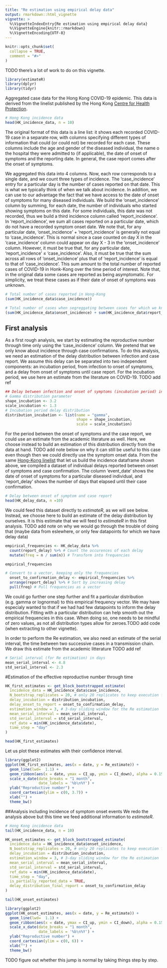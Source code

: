 ```yaml
---
title: "Re estimation using empirical delay data"
output: rmarkdown::html_vignette
vignette: >
  %\VignetteIndexEntry{Re estimation using empirical delay data}
  %\VignetteEngine{knitr::rmarkdown}
  %\VignetteEncoding{UTF-8}
---
```


```r
knitr::opts_chunk$set(
  collapse = TRUE,
  comment = "#>"
)
```

TODO there's a lot of work to do on this vignette.

```r
library(estimateR)
library(dplyr)
library(tidyr)
```

Aggregated case data for the Hong Kong COVID-19 epidemic.
This data is derived from the linelist published by the Hong Kong [Centre for Health Protection](https://www.chp.gov.hk).
```r
# Hong Kong incidence data
head(HK_incidence_data, n = 10)
```
The original format of this data is a line list: it shows each recorded COVID-19 case in a separate row, with columns specifying different types of information that could (or could not) be recorded for each case. These columns include the age and gender of the diseased individual, the name o the hospital they were admitted to (if applicable), the date of onset of symptoms and the reporting date. In general, the case report comes after the onset of symptoms.

We aggregated this data into 4 columns. Now, each row corresponds to a single date, and we count three types of incidence. The 'case_incidence' entry for a particular day is the number of cases reported on that date. This is what we typically think of when we talk about incidence.
In addition, we can use to our advantage the fact that we have access to the date of onset of symptoms for many diseased individuals.
We build the 'onset_incidence' column by summing, for each date, the number of individuals who started showing symptoms on this date.
For some individuals, this date was not recorded, thus we build a third incidence column called 'report_incidence'. In 'report_incidence', we sum
all cases reported on a particular date, which do not have a recorded symptom onset date.
We note that, for any particular date, 'onset_incidence' + 'report_incidence' is generally not equal to 'case_incidence'. This is normal since 
a case counted on day X in the 'case_incidence' column could appear on day X - 3 in the 'onset_incidence' column.
However, it must be true that, for any particular date, 'report_incidence' ≤ 'case_incidence'.
Also, it must be true that the sum across all rows of 'onset_incidence' plus that of 'report_incidence' is equal to that of 'case_incidence'. This sum amount to the total number of reported cases of COVID-19 in Honk-Kong over the time period of interest.
Note that, in the original data some cases are reported as being asymptomatic. For simplicity, we treat these cases as if their date of onset of symptoms was unknown.

```r
# Total number of cases reported in Hong-Kong
(sum(HK_incidence_data$case_incidence))

# Total number of cases when segreggating between cases for which we know the date of onset of symptoms and those for which we do not
(sum(HK_incidence_data$onset_incidence) + sum(HK_incidence_data$report_incidence))
```

## First analysis
As a first rough analysis, we start by estimating the reproductive number through time only using the 'case_incidence' column.
We pretend that we only know about incidence through case confirmations.
To do this analysis, we need an estimation of the delay  distribution between infection and case report. We assume this delay can be separated into two independent components: an incubation period, from infection to onset of symptoms, and a delay from onset of symptoms until case report.
For the incubation period, we use here an estimate from the literature on COVID-19. TODO add ref
```r
## Delay between infection and onset of symptoms (incubation period) in days
# Gamma distribution parameter
shape_incubation <- 3.2
scale_incubation <- 1.3
# Incubation period delay distribution
distribution_incubation <- list(name = "gamma", 
                                shape = shape_incubation, 
                                scale = scale_incubation)
```

For the period between the onset of symptoms and the case report, we could use an estimate from the academic literature as well.
Here, we choose instead to build an estimation of this distribution directly from the data at hand.
TODO add note below on why it can still be useful to this case even though then we could directly use the symptom onset data.
From the same [Hong-Kong linelist](https://www.chp.gov.hk) that let us build the incidence dataframe shown above, we compiled
a dataset of individual delays reported between onset of symptoms and case confirmation. The column 'event_date' shows the date
of onset of symptoms for a particular diseased individual, and 'report_delay' shows the number of days that elapsed until their case confirmation.

```r
# Delay between onset of symptom and case report
head(HK_delay_data, n =10)
```
We could feed this dataset directly to *estimateR*, as we will see below.
Instead, we choose here to build an estimate of the delay distribution by ourselves.
It is this estimate that we will feed to *estimateR* in this first analysis.
TODO add note on why we would go through the trouble of doing that (maybe data from eslewhere, or only few datapoints for which we have delay data)

```r
empirical_frequencies <- HK_delay_data %>% 
  count(report_delay) %>% # Count the occurences of each delay
  mutate(freq = n / sum(n)) # Transform into frequencies

empirical_frequencies
```
```r
# Convert to a vector, keeping only the frequencies  
  onset_to_confirmation_delay <- empirical_frequencies %>% 
  arrange(report_delay) %>% # Sort by increasing delay
  pull(freq) # Pull frequencies as a vector
```

We could go further one step further and fit a particular distribution (e.g. gamma or lognormal) to this empirical frequency vector.
We may have especialy wanted to that if we had had few datapoints to inform the delay distribution. 
Fitting with a particular distribution can help smooth out the empirical frequencies in this case.
When doing so, one needs to be mindful of zero values, as not all distribution types allow for zeroes.TODO add code (when extracting to other vignette).

In order to perform the Re estimation, we also need an estimate of the serial interval, the time between two successive cases in a transmission chain. We draw this estimate from the academic litterature TODO add ref
```r
# Serial interval (for Re estimation) in days
mean_serial_interval <- 4.8
std_serial_interval <- 2.3
```

#Estimation of the effective reproductive number through time
```r
HK_first_estimates <- get_block_bootstrapped_estimate(
  incidence_data = HK_incidence_data$case_incidence, 
  N_bootstrap_replicates = 20, # only 20 replicates to keep execution fast
  delay_incubation = distribution_incubation, 
  delay_onset_to_report = onset_to_confirmation_delay,
  estimation_window = 3, # 3-day sliding window for the Re estimation
  mean_serial_interval = mean_serial_interval,
  std_serial_interval = std_serial_interval,
  ref_date = min(HK_incidence_data$date),
  time_step = "day"
)

head(HK_first_estimates)
```
Let us plot these estimates with their confidence interval.

```r
library(ggplot2)
ggplot(HK_first_estimates, aes(x = date, y = Re_estimate)) +
  geom_line(lwd=  1.1) +
  geom_ribbon(aes(x = date, ymax = CI_up, ymin = CI_down), alpha = 0.15, colour = NA) +
  scale_x_date(date_breaks = "1 month", 
               date_labels = '%b\n%Y') +
  ylab("Reproductive number") +
  coord_cartesian(ylim = c(0, 3.7)) +
  xlab("") +
  theme_bw()
```
##Analysis including incidence of symptom onset events
We redo the analysis above but this time we feed additional information to *estimateR*.
```r
# Hong Kong incidence data
tail(HK_incidence_data, n = 10)
```
```r
HK_onset_estimates <- get_block_bootstrapped_estimate(
  incidence_data = HK_incidence_data$onset_incidence, 
  N_bootstrap_replicates = 20, # only 20 replicates to keep execution fast
  delay_incubation = distribution_incubation, 
  estimation_window = 3, # 3-day sliding window for the Re estimation
  mean_serial_interval = mean_serial_interval,
  std_serial_interval = std_serial_interval,
  ref_date = min(HK_incidence_data$date),
  time_step = "day",
  is_partially_reported_data = TRUE,
  delay_distribution_final_report = onset_to_confirmation_delay
)

tail(HK_onset_estimates)
```
```r
library(ggplot2)
ggplot(HK_onset_estimates, aes(x = date, y = Re_estimate)) +
  geom_line(lwd=  1.1) +
  geom_ribbon(aes(x = date, ymax = CI_up, ymin = CI_down), alpha = 0.15, colour = NA) +
  scale_x_date(date_breaks = "1 month", 
               date_labels = '%b\n%Y') +
  ylab("Reproductive number") +
  coord_cartesian(ylim = c(0, 6)) +
  xlab("") +
  theme_bw()
```
TODO figure out whether this jump is normal by taking things step by step.
